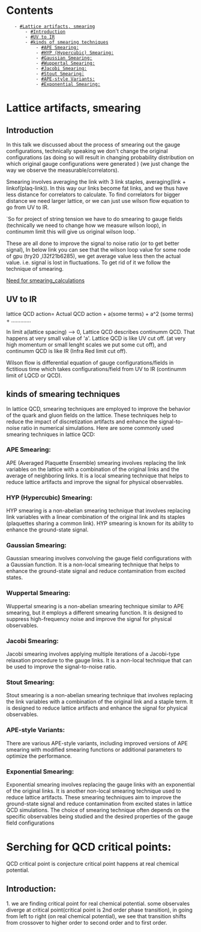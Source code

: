 = Contents =
    - [[#Lattice artifacts, smearing]]
        - [[#Introduction]]
        - [[#UV to IR]]
        - [[#kinds of smearing techniques]]
            - [[#APE Smearing:]]
            - [[#HYP (Hypercubic) Smearing:]]
            - [[#Gaussian Smearing:]]
            - [[#Wuppertal Smearing:]]
            - [[#Jacobi Smearing:]]
            - [[#Stout Smearing:]]
            - [[#APE-style Variants:]]
            - [[#Exponential Smearing:]]

= Lattice artifacts, smearing =

== Introduction ==

In this talk we discussed about the process of smearing out the gauge configurations, technically speaking we don't change the original configurations (as doing so will result in changing probability distribution on which original gauge configurations were generated ) (we just change the way we observe the measurable/correlators). 

Smearing involves averaging the link with 3 link staples, averaging(link + linkof(plaq-link)). In this way our links become fat links, and we thus have less distance for correlators to calculate. To find correlators for bigger distance we need larger lattice, or we can just use wilson flow equation to go from UV to IR. 


`So for project of string tension we have to do smearing to gauge fields (technically we need to change how we measure wilson loop), in continumm limit this will give us original wilson loop. `

These are all done to improve the signal to noise ratio (or to get better signal), In below link you can see that the wilson loop value for some node of gpu (try20 ,l32f21b6285), we get average value less then the actual value. i.e. signal is lost in fluctuations. To get rid of it we follow the technique of smearing. 

[[Need for smearing_calculations]]
== UV to IR ==

lattice QCD action= Actual QCD action + a(some terms) + a^2 (some terms) + .............

In limit a(lattice spacing) --> 0, Lattice QCD describes continumm QCD. That happens at very small value of 'a'.  Lattice QCD is like UV cut off. (at very high momentum or small lenght scales we put some cut off), and continumm QCD is like IR (Infra Red limit cut off).  

Wilson flow is differential equation of gauge configurations/fields in fictitious time which takes configurations/field from UV to IR (continumm limit of LQCD or QCD). 

== kinds of smearing techniques ==

In lattice QCD, smearing techniques are employed to improve the behavior of the quark and gluon fields on the lattice. These techniques help to reduce the impact of discretization artifacts and enhance the signal-to-noise ratio in numerical simulations. Here are some commonly used smearing techniques in lattice QCD:

=== APE Smearing: ===

APE (Averaged Plaquette Ensemble) smearing involves replacing the link variables on the lattice with a combination of the original links and the average of neighboring links. It is a local smearing technique that helps to reduce lattice artifacts and improve the signal for physical observables.

=== HYP (Hypercubic) Smearing: ===
HYP smearing is a non-abelian smearing technique that involves replacing link variables with a linear combination of the original link and its staples (plaquettes sharing a common link). HYP smearing is known for its ability to enhance the ground-state signal.

=== Gaussian Smearing: ===
Gaussian smearing involves convolving the gauge field configurations with a Gaussian function. It is a non-local smearing technique that helps to enhance the ground-state signal and reduce contamination from excited states.

=== Wuppertal Smearing: ===
Wuppertal smearing is a non-abelian smearing technique similar to APE smearing, but it employs a different smearing function. It is designed to suppress high-frequency noise and improve the signal for physical observables.

=== Jacobi Smearing: ===
Jacobi smearing involves applying multiple iterations of a Jacobi-type relaxation procedure to the gauge links. It is a non-local technique that can be used to improve the signal-to-noise ratio.

=== Stout Smearing: ===
Stout smearing is a non-abelian smearing technique that involves replacing the link variables with a combination of the original link and a staple term. It is designed to reduce lattice artifacts and enhance the signal for physical observables.

=== APE-style Variants: ===
There are various APE-style variants, including improved versions of APE smearing with modified smearing functions or additional parameters to optimize the performance.

=== Exponential Smearing: ===
Exponential smearing involves replacing the gauge links with an exponential of the original links. It is another non-local smearing technique used to reduce lattice artifacts.
These smearing techniques aim to improve the ground-state signal and reduce contamination from excited states in lattice QCD simulations. The choice of smearing technique often depends on the specific observables being studied and the desired properties of the gauge field configurations


= Serching for QCD critical points: =
QCD critical point is conjecture critical point happens at real chemical potential.

== Introduction: ==

1. we are finding critical point for real chemical potential. some observales diverge at critical point(critical point is 2nd order phase transition), in going from left to right (on real chemical potential), we see that transition shifts from crossover to higher order to second order and to first order. 
